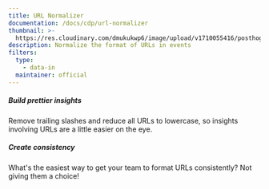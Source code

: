 ```yaml
---
title: URL Normalizer
documentation: /docs/cdp/url-normalizer
thumbnail: >-
  https://res.cloudinary.com/dmukukwp6/image/upload/v1710055416/posthog.com/contents/cdp/thumbnails/url_normalizer.png
description: Normalize the format of URLs in events
filters:
  type:
    - data-in
  maintainer: official
---
```


<Section
    divider={false}
    title="Normalize the format of URLs, so that you can more easily study them in PostHog without worrying about inconsistent casing!"
    size="full"
    cols={2}
>
    <div>
        <h5>Build prettier insights</h5>
        <p>Remove trailing slashes and reduce all URLs to lowercase, so insights involving URLs are a little easier on the eye.</p>
    </div>
    <div>
        <h5>Create consistency</h5>
        <p>What's the easiest way to get your team to format URLs consistently? Not giving them a choice!</p>
    </div>
</Section>

<TutorialsSlider topic="normalizer" />

<Documentation />
